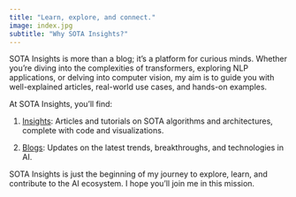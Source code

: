 ```yaml
---
title: "Learn, explore, and connect."
image: index.jpg
subtitle: "Why SOTA Insights?"
---
```


SOTA Insights is more than a blog; it's a platform for curious minds. Whether you’re diving into the complexities of transformers, exploring NLP applications, or delving into computer vision, my aim is to guide you with well-explained articles, real-world use cases, and hands-on examples.

At SOTA Insights, you'll find:

1. [Insights](docs/insights.html): Articles and tutorials on SOTA algorithms and architectures, complete with code and visualizations.

2. [Blogs](docs/blogs.html): Updates on the latest trends, breakthroughs, and technologies in AI.


SOTA Insights is just the beginning of my journey to explore, learn, and contribute to the AI ecosystem. I hope you’ll join me in this mission.
